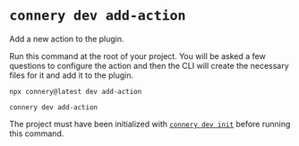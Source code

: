 
# `connery dev add-action`

Add a new action to the plugin.

Run this command at the root of your project.
You will be asked a few questions to configure the action and then the CLI will create the necessary files for it and add it to the plugin.

<Tabs>
  <TabItem value="npx" label="npx" default>

```
npx connery@latest dev add-action
```

  </TabItem>
  <TabItem value="npm" label="npm">

```
connery dev add-action
```

  </TabItem>
</Tabs>

The project must have been initialized with [`connery dev init`](/docs/cli/connery-dev-init) before running this command.
